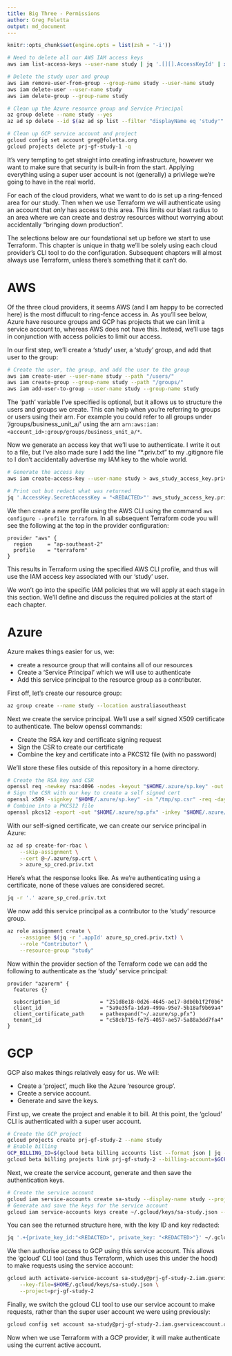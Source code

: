 ```yaml
---
title: Big Three - Permissions
author: Greg Foletta
output: md_document
---
```


```r
knitr::opts_chunk$set(engine.opts = list(zsh = '-i'))
```


```zsh
# Need to delete all our AWS IAM access keys
aws iam list-access-keys --user-name study | jq '.[][].AccessKeyId' | xargs -L1 -I'{}' aws iam delete-access-key --user-name study --access-key {}

# Delete the study user and group
aws iam remove-user-from-group --group-name study --user-name study
aws iam delete-user --user-name study
aws iam delete-group --group-name study
```


```zsh
# Clean up the Azure resource group and Service Principal 
az group delete --name study --yes
az ad sp delete --id $(az ad sp list --filter "displayName eq 'study'" | jq -r '.[].servicePrincipalNames[0]')
```

```zsh
# Clean up GCP service account and project
gcloud config set account greg@foletta.org
gcloud projects delete prj-gf-study-1 -q
```


It's very tempting to get straight into creating infrastructure, however we want to make sure that security is built-in from the start. Applying everything using a super user account is not (generally) a privilege we're going to have in the real world.

For each of the cloud providers, what we want to do is set up a ring-fenced area for our study. Then when we use Terraform we will authenticate using an account that *only* has access to this area. This limits our blast radius to an area where we can create and destroy resources without worrying about accidentally "bringing down production".

The selections below are our foundational set up before we start to use Terraform. This chapter is unique in thatg we'll be solely using each cloud provider's CLI tool to do the configuration. Subsequent chapters will almost always use Terraform, unless there's something that it can't do.

# AWS

Of the three cloud providers, it seems AWS (and I am happy to be  corrected here) is the most diffucult to ring-fence access in. As you'll see below, Azure have resource groups and GCP has projects that we can limit a service account to, whereas AWS does not have this. Instead, we'll use tags in conjunction with access policies to limit our access.

In our first step, we'll create a 'study' user, a 'study' group, and add that user to the group:

```zsh
# Create the user, the group, and add the user to the group
aws iam create-user --user-name study --path "/users/"
aws iam create-group --group-name study --path "/groups/"
aws iam add-user-to-group --user-name study --group-name study
```

The 'path' variable I've specified is optional, but it allows us to structure the users and groups we create. This can help when you're referring to groups or users using their arn. For example you could refer to all groups under '/groups/business_unit_a/' using the arn `arn:aws:iam:<account_id>:group/groups/business_unit_a/*`.

Now we generate an access key that we'll use to authenticate. I write it out to a file, but I've also made sure I add the line "*.priv.txt" to my .gitignore file to I don't accidentally advertise my IAM key to the whole world.


```zsh
# Generate the access key
aws iam create-access-key --user-name study > aws_study_access_key.priv.txt

# Print out but redact what was returned
jq '.AccessKey.SecretAccessKey = "<REDACTED>"' aws_study_access_key.priv.txt
```

We then create a new profile using the AWS CLI using the command `aws configure --profile terraform`. In all subsequent Terraform code  you will see the following at the top in the provider configuration:

```
provider "aws" {
  region     = "ap-southeast-2"
  profile    = "terraform"
}
```
This results in Terraform using the specified AWS CLI profile, and thus will use the IAM access key associated with our 'study' user.

We won't go into the specific IAM policies that we will apply at each stage in this section. We'll define and discuss the required policies at the start of each chapter.

# Azure

Azure makes things easier for us, we:

- create a resource group that will contains all of our resources
- Create a 'Service Principal' which we will use to authenticate
- Add this service principal to the resource group as a contributer.

First off, let's create our resource group:

```zsh
az group create --name study --location australiasoutheast
```

Next we create the service principal. We'll use a self signed X509 certificate to authenticate. The below openssl commands:

- Create the RSA key and certificate signing request
- Sign the CSR to create our certificate
- Combine the key and certificate into a PKCS12 file (with no password)

We'll store these files outside of this repository in a home directory.

```zsh
# Create the RSA key and CSR
openssl req -newkey rsa:4096 -nodes -keyout "$HOME/.azure/sp.key" -out "/tmp/sp.csr" -config "azure/openssl_req_opts"
# Sign the CSR with our key to create a self signed cert
openssl x509 -signkey "$HOME/.azure/sp.key" -in "/tmp/sp.csr" -req -days 365 -out "$HOME/.azure/sp.crt"
# Combine into a PKCS12 file
openssl pkcs12 -export -out "$HOME/.azure/sp.pfx" -inkey "$HOME/.azure/sp.key" -in "$HOME/.azure/sp.crt" -passout "pass:"
```

With our self-signed certificate, we can create our service principal in Azure:

```zsh
az ad sp create-for-rbac \
    --skip-assignment \
    --cert @~/.azure/sp.crt \
    > azure_sp_cred.priv.txt
```

Here's what the response looks like. As we're authenticating using a certificate, none of these values are considered secret.

```zsh
jq -r '.' azure_sp_cred.priv.txt
```

We now add this service principal as a contributor to the 'study' resource group.

```zsh
az role assignment create \
    --assignee $(jq -r '.appId' azure_sp_cred.priv.txt) \
    --role "Contributor" \
    --resource-group "study"
```

Now within the provider section of the Terraform code we can add the following to authenticate as the 'study' service principal:

```
provider "azurerm" {
  features {}

  subscription_id             = "251d8e18-0d26-4645-ae17-8db0b1f2f0b6"
  client_id                   = "5a9e35fa-1da9-499a-95e7-5b18af9b69a4"
  client_certificate_path     = pathexpand("~/.azure/sp.pfx")
  tenant_id                   = "c58cb715-fe75-4057-ae57-5a88a3dd7fa4"
}
```

# GCP

GCP also makes things relatively easy for us. We will:

- Create a 'project', much like the Azure 'resource group'.
- Create a service account.
- Generate and save the keys.

First up, we create the project and enable it to bill. At this point, the 'gcloud' CLI is authenticated with a super user account.

```zsh
# Create the GCP project
gcloud projects create prj-gf-study-2 --name study
# Enable billing
GCP_BILLING_ID=$(gcloud beta billing accounts list --format json | jq -r '.[] | select(.displayName=="foletta.org") | .name')
gcloud beta billing projects link prj-gf-study-2 --billing-account=$GCP_BILLING_ID
```

Next, we create the service account, generate and then save the authentication keys.

```zsh
# Create the service account
gcloud iam service-accounts create sa-study --display-name study --project prj-gf-study-2
# Generate and save the keys for the service account
gcloud iam service-accounts keys create ~/.gcloud/keys/sa-study.json --iam-account=sa-study@prj-gf-study-2.iam.gserviceaccount.com
```

You can see the returned structure here, with the key ID and key redacted:
```zsh
jq '.+{private_key_id:"<REDACTED>", private_key: "<REDACTED>"}' ~/.gcloud/keys/sa-study.json
```

We then authorise access to GCP using this service account. This allows the 'gcloud' CLI tool (and thus Terraform, which uses this under the hood) to make requests using the service account:

```zsh
gcloud auth activate-service-account sa-study@prj-gf-study-2.iam.gserviceaccount.com \
    --key-file=$HOME/.gcloud/keys/sa-study.json \
    --project=prj-gf-study-2
```

Finally, we switch the gcloud CLI tool to use our service account to make requests, rather than the super user account we were using previously:

```zsh
gcloud config set account sa-study@prj-gf-study-2.iam.gserviceaccount.com
```

Now when we use Terraform with a GCP provider, it will make authenticate using the current active account.

